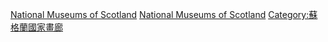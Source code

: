 [[Category:英國各博物館藏品|National Museums of Scotland]]
[[Category:按收藏處分類的畫作|National Museums of Scotland]]
[[Category:蘇格蘭國家畫廊|Category:蘇格蘭國家畫廊]]